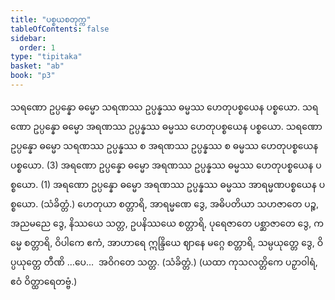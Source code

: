 ```yaml
---
title: "ပစ္စယစတုက္က"
tableOfContents: false
sidebar:
  order: 1
type: "tipitaka"
basket: "ab"
book: "p3"
---
```



<DynamicBreadcrumb />

<Division number="58" book="p3" e="ch" v="39" p="461">

<Paragraph number="2724" book="p3">
သရဏော ဥပ္ပန္နော ဓမ္မော သရဏဿ ဥပ္ပန္နဿ ဓမ္မဿ ဟေတုပစ္စယေန ပစ္စယော. သရဏော ဥပ္ပန္နော ဓမ္မော အရဏဿ ဥပ္ပန္နဿ ဓမ္မဿ ဟေတုပစ္စယေန ပစ္စယော. သရဏော ဥပ္ပန္နော ဓမ္မော သရဏဿ ဥပ္ပန္နဿ စ အရဏဿ ဥပ္ပန္နဿ စ ဓမ္မဿ ဟေတုပစ္စယေန ပစ္စယော. (3)
</Paragraph>

<Paragraph number="2725" book="p3">
အရဏော ဥပ္ပန္နော ဓမ္မော အရဏဿ ဥပ္ပန္နဿ ဓမ္မဿ ဟေတုပစ္စယေန ပစ္စယော. (1)
</Paragraph>

<Paragraph number="2726" book="p3">
အရဏော ဥပ္ပန္နော ဓမ္မော အရဏဿ ဥပ္ပန္နဿ ဓမ္မဿ အာရမ္မဏပစ္စယေန ပစ္စယော. (သံခိတ္တံ.)
</Paragraph>

</Division>
<Division number="59" book="p3" e="ch" v="39" p="461">

<Paragraph number="2727" book="p3">
ဟေတုယာ စတ္တာရိ, အာရမ္မဏေ ဒွေ, အဓိပတိယာ သဟဇာတေ ပဉ္စ, အညမညေ ဒွေ, နိဿယေ သတ္တ, ဥပနိဿယေ စတ္တာရိ, ပုရေဇာတေ ပစ္ဆာဇာတေ ဒွေ, ကမ္မေ စတ္တာရိ, ဝိပါကေ ဧကံ, အာဟာရေ ဣန္ဒြိယေ ဈာနေ မဂ္ဂေ စတ္တာရိ, သမ္ပယုတ္တေ ဒွေ, ဝိပ္ပယုတ္တေ တီဏိ …ပေ…  အဝိဂတေ သတ္တ. (သံခိတ္တံ.) (ယထာ ကုသလတ္တိကေ ပဉှာဝါရံ, ဧဝံ ဝိတ္ထာရေတဗ္ဗံ.)
</Paragraph>
</Division>